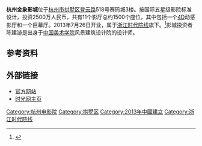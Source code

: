 '''杭州金象影城'''位于[[杭州市|杭州市]][[拱墅区|拱墅区]][[登云路|登云路]]518号赛码城3楼。按国际五星级影院标准设计，投资2500万人民币，共有11个影厅总约1500个座位，其中包括一个[[4D|4D]]动感影厅和一个巨幕厅。2013年7月26日开业，属于[[浙江时代院线|浙江时代院线]]旗下。<ref>{{Cite web |url=http://www.hzjxfilm.com/About.asp |title=关于金象 |access-date=2013-11-10 |archive-url=https://web.archive.org/web/20131110071003/http://www.hzjxfilm.com/About.asp |archive-date=2013-11-10 |dead-url=yes }}</ref>影城投资者陈建游是出身于[[中国美术学院|中国美术学院]]风景建筑设计院的设计师。

== 参考资料 ==
{{reflist}}

== 外部链接 ==
*[http://www.hzjxfilm.com/ 官方网站] {{Wayback|url=http://www.hzjxfilm.com/ |date=20190812080655 }}
*[http://theater.mtime.com/China_Zhejiang_Province_Hangzhou_GongShuQu/4239/ 时光网主页] {{Wayback|url=http://theater.mtime.com/China_Zhejiang_Province_Hangzhou_GongShuQu/4239/ |date=20190530235151 }}

{{杭州电影院}}
{{DEFAULTSORT:}}
[[Category:杭州电影院|Category:杭州电影院]]
[[Category:拱墅区|Category:拱墅区]]
[[Category:2013年中國建立|Category:2013年中國建立]]
[[Category:浙江时代院线|Category:浙江时代院线]]